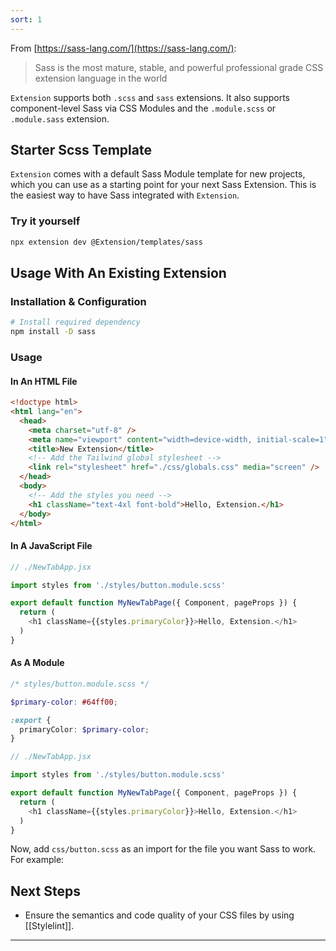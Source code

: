 ```yaml
---
sort: 1
---
```


From [https://sass-lang.com/](https://sass-lang.com/):

> Sass is the most mature, stable, and powerful professional grade CSS extension language in the world

`Extension` supports both `.scss` and `sass` extensions. It also supports component-level Sass via CSS Modules and the `.module.scss` or `.module.sass` extension.

## Starter Scss Template

`Extension` comes with a default Sass Module template for new projects, which you can use as a starting point for your next Sass Extension. This is the easiest way to have Sass integrated with `Extension`.

<!-- <img src="https://place-hold.it/700x400"> -->

### Try it yourself

```sh
npx extension dev @Extension/templates/sass
```

## Usage With An Existing Extension

### Installation & Configuration

```sh
# Install required dependency
npm install -D sass
```

### Usage

#### In An HTML File

```html
<!doctype html>
<html lang="en">
  <head>
    <meta charset="utf-8" />
    <meta name="viewport" content="width=device-width, initial-scale=1" />
    <title>New Extension</title>
    <!-- Add the Tailwind global stylesheet -->
    <link rel="stylesheet" href="./css/globals.css" media="screen" />
  </head>
  <body>
    <!-- Add the styles you need -->
    <h1 className="text-4xl font-bold">Hello, Extension.</h1>
  </body>
</html>
```

#### In A JavaScript File

```js
// ./NewTabApp.jsx

import styles from './styles/button.module.scss'

export default function MyNewTabPage({ Component, pageProps }) {
  return (
    <h1 className={{styles.primaryColor}}>Hello, Extension.</h1>
  )
}
```

<!--
#### In A `content_script` File

```js
// ./content_script.jsx

// There is no HTML in a content_script file, so
// we import our global CSS file via dynamic import.
import('./css/globals.css')

export default function MyNewTabPage() {
  return <h1 className="text-3xl font-bold underline">Hello, Extension!</h1>
}
```
-->

#### As A Module

```scss
/* styles/button.module.scss */

$primary-color: #64ff00;

:export {
  primaryColor: $primary-color;
}
```

```js
// ./NewTabApp.jsx

import styles from './styles/button.module.scss'

export default function MyNewTabPage({ Component, pageProps }) {
  return (
    <h1 className={{styles.primaryColor}}>Hello, Extension.</h1>
  )
}
```

Now, add `css/button.scss` as an import for the file you want Sass to work. For example:

## Next Steps

- Ensure the semantics and code quality of your CSS files by using [[Stylelint]].

---
